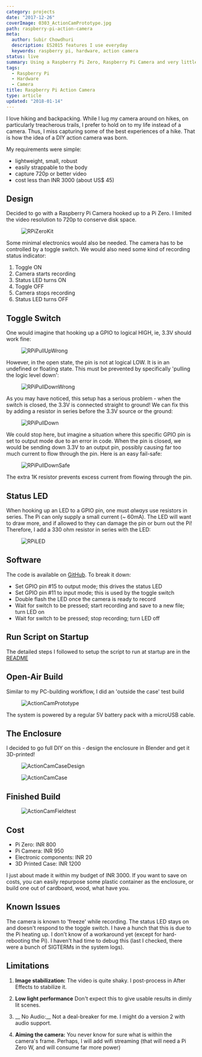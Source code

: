 ```yaml
---
category: projects
date: "2017-12-26"
coverImage: 0303_ActionCamPrototype.jpg
path: raspberry-pi-action-camera
meta:
  author: Subir Chowdhuri
  description: ES2015 features I use everyday
  keywords: raspberry pi, hardware, action camera
status: live
summary: Using a Raspberry Pi Zero, Raspberry Pi Camera and very little circuitry, I built a "Poor Man's Action Camera", which can capture 720p (or better) videos.
tags:
  - Raspberry Pi
  - Hardware
  - Camera
title: Raspberry Pi Action Camera
type: article
updated: "2018-01-14"
---
```


I love hiking and backpacking. While I lug my camera around on hikes, on particularly treacherous trails, I prefer to hold on to my life instead of a camera. Thus, I miss capturing some of the best experiences of a hike. That is how the idea of a DIY action camera was born.

My requirements were simple:

- lightweight, small, robust
- easily strappable to the body
- capture 720p or better video
- cost less than INR 3000 (about US$ 45)


## Design

Decided to go with a Raspberry Pi Camera hooked up to a Pi Zero. I limited the video resolution to 720p to conserve disk space.

<Figure>

![RPiZeroKit](PiZeroKit.jpg)

</Figure>

Some minimal electronics would also be needed. The camera has to be controlled by a toggle switch. We would also need some kind of recording status indicator:

1. Toggle ON
2. Camera starts recording
3. Status LED turns ON
4. Toggle OFF
5. Camera stops recording
6. Status LED turns OFF


## Toggle Switch

One would imagine that hooking up a GPIO to logical HIGH, ie, 3.3V should work fine:

<Figure>

![RPiPullUpWrong](PullUp_Wrong.png)

</Figure>

However, in the open state, the pin is not at logical LOW. It is in an undefined or floating state. This must be prevented by specifically 'pulling the logic level down':

<Figure>

![RPiPullDownWrong](PullDown_Wrong.png)

</Figure>

As you may have noticed, this setup has a serious problem - when the switch is closed, the 3.3V is connected straight to ground! We can fix this by adding a resistor in series before the 3.3V source or the ground:

<Figure>

![RPiPullDown](PullDown.png)

</Figure>

We could stop here, but imagine a situation where this specific GPIO pin is set to output mode due to an error in code. When the pin is closed, we would be sending down 3.3V to an output pin, possibly causing far too much current to flow through the pin. Here is an easy fail-safe:

<Figure>

![RPiPullDownSafe](PullDownWithSafety.png)

</Figure>

The extra 1K resistor prevents excess current from flowing through the pin.

## Status LED

When hooking up an LED to a GPIO pin, one must _always_ use resistors in series. The Pi can only supply a small current (~ 60mA). The LED will want to draw more, and if allowed to they can damage the pin or burn out the Pi! Therefore, I add a 330 ohm resistor in series with the LED:

<Figure>

![RPiLED](LED.png)

</Figure>

## Software

The code is available on [GitHub](https://github.com/schowdhuri/axn-cam/).
To break it down:

- Set GPIO pin #15 to output mode; this drives the status LED
- Set GPIO pin #11 to input mode; this is used by the toggle switch
- Double flash the LED once the camera is ready to record
- Wait for switch to be pressed; start recording and save to a new file; turn LED on
- Wait for switch to be pressed; stop recording; turn LED off


## Run Script on Startup

The detailed steps I followed to setup the script to run at startup are in the [README](https://github.com/schowdhuri/axn-cam/)

## Open-Air Build

Similar to my PC-building workflow, I did an 'outside the case' test build

<Figure>

![ActionCamPrototype](0303_ActionCamPrototype.jpg)

</Figure>

The system is powered by a regular 5V battery pack with a microUSB cable.

## The Enclosure

I decided to go full DIY on this - design the enclosure in Blender and get it 3D-printed!

<Figure>

![ActionCamCaseDesign](0301_CaseDesign.jpg)

</Figure>

<Figure>

![ActionCamCase](0302_PrintedCase.jpg)

</Figure>

## Finished Build

<Figure caption="That is me, on the first field test of the action camera - it is the little white box strapped to my chest">

![ActionCamFieldtest](CameraGear.jpg)

</Figure>


## Cost

- Pi Zero: INR 800
- Pi Camera: INR 950
- Electronic components: INR 20
- 3D Printed Case: INR 1200

I just about made it within my budget of INR 3000. If you want to save on costs, you can easily repurpose some plastic container as the enclosure, or build one out of cardboard, wood, what have you.


## Known Issues

The camera is known to 'freeze' while recording. The status LED stays on and doesn't respond to the toggle switch. I have a hunch that this is due to the Pi heating up. I don't know of a workaround yet (except for hard-rebooting the Pi). I haven't had time to debug this (last I checked, there were a bunch of SIGTERMs in the system logs).

## Limitations

1. __Image stabilization:__
The video is quite shaky. I post-process in After Effects to stabilize it.

2. __Low light performance__
Don't expect this to give usable results in dimly lit scenes.

3. __ No Audio:__
Not a deal-breaker for me. I might do a version 2 with audio support.

4. __Aiming the camera:__
You never know for sure what is within the camera's frame. Perhaps, I will add wifi streaming (that will need a Pi Zero W, and will consume far more power)
